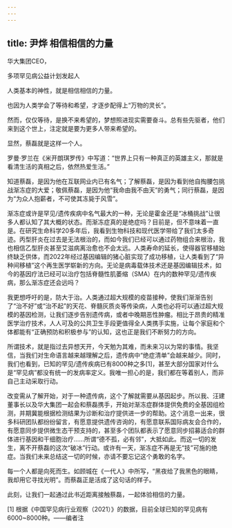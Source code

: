 ```yaml
---
---
---
```

title: 尹烨 相信相信的力量
---






华大集团CEO，

多项罕见病公益计划发起人

人类基本的神性，就是相信相信的力量。

也因为人类学会了等待和希望，才逐步配得上“万物的灵长”。

然而，仅仅等待，是换不来希望的，梦想照进现实需要奋斗。总有些先驱者，他们来到这个世上，注定就是要为更多人带来希望的。

显然，蔡磊就是这样一个人。

罗曼·罗兰在《米开朗琪罗传》中写道：“世界上只有一种真正的英雄主义，那就是看清生活的真相之后，依然热爱生活。”

知道蔡磊，是因为他在互联网业内已有名气；了解蔡磊，是因为看到他自掏腰包挑战渐冻症的大爱；敬佩蔡磊，是因为他“我命由我不由天”的勇气；同行蔡磊，是因为“为众人抱薪者，不可使其冻毙于风雪”。

渐冻症或许是罕见/遗传疾病中名气最大的一种，无论是霍金还是“冰桶挑战”让很多人都认知了其大概的状态。而渐冻症真的是绝症吗？目前是，但不意味着一直是。在研究生命科学20多年后，我看到生物科技和现代医学带给了我们太多奇迹。丙型肝炎在过去是无法根治的，而如今我们已经可以通过药物组合来根治，我也相信乙型肝炎甚至艾滋病离治愈也不会太远。人类寿命的延长，使得器官移植始终缺乏供体，而2022年经过基因编辑的猪心脏实现了成功移植，让人类看到了“异种间移植”这个再生医学崭新的方向。无论是病毒载体技术还是基因编辑技术，如今的基因疗法已经可以治疗包括脊髓性肌萎缩（SMA）在内的数种罕见/遗传疾病，那么渐冻症还会远吗？

我更想呼吁的是，防大于治。人类通过超大规模的疫苗接种，使我们渐渐告别了“治不好”或“治不起”的天花、脊髓灰质炎等传染病，人类也必将可以通过超大规模的基因检测，让我们逐步告别遗传病，或者中晚期恶性肿瘤。相比于昂贵的精准医学治疗技术，人人可及的公共卫生手段更值得全人类携手实施，让每个家庭和个体都能有“正确预防和积极参与”的认知，这也正是我们不断努力的方向。

所谓技术，就是指过去异想天开，今天勉为其难，而未来习以为常的事情。我坚信，当我们对生命语言越来越理解之后，遗传病中“绝症清单”会越来越少。同时，我们也看到，已知的罕见/遗传疾病已有8000种之多[1]，甚至大部分国家对什么是“罕见病”都没有统一的发病率定义。我唯一担心的是，我们都在等着别人，而非自己主动采取行动。

改变需从了解开始，对于一种遗传病，这个了解就需要从基因起步。所以我、汪建董事长以及华大集团一起会和蔡磊携手，开始对渐冻症群体提供免费的全基因组检测，并期冀能根据检测结果为诊断和治疗提供进一步的帮助。这个消息一出来，很多科研团队都纷纷留言，有愿意提供遗传咨询的，有愿意联系国际病友会合作的，有愿意同步提供微生态干预支持的，甚至多个团队都表示了愿意同步招募适合的群体进行基因和干细胞治疗……所谓“德不孤，必有邻”，大抵如此。而这一切的发生，离不开蔡磊的这次“破冰”行动。或许有一天，渐冻症不再是无“技”可施的绝症。当我们未来总结这一切的时候，亦请不要忘记这个勇敢的名字。

每一个人都是向死而生。如顾城在《一代人》中所写，“黑夜给了我黑色的眼睛，我却用它寻找光明”。而蔡磊正是活成了这句话的样子。

此刻，让我们一起通过此书近距离接触蔡磊，一起体验相信的力量。


[1] 根据《中国罕见病行业观察（2021）》的数据，目前全球已知的罕见病有6000~8000种。——编者注
